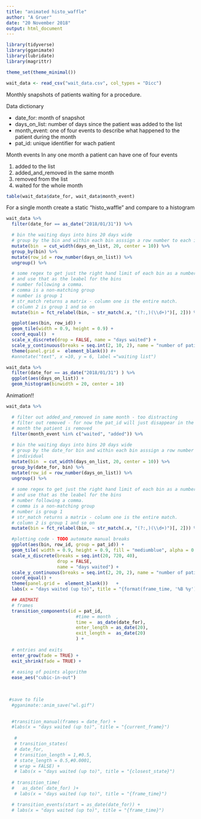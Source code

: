 ```yaml
---
title: "animated histo_waffle"
author: "A Gruer"
date: "20 November 2018"
output: html_document
---
```


```r
library(tidyverse)
library(gganimate)
library(lubridate)
library(magrittr)

theme_set(theme_minimal())
```



```r
wait_data <- read_csv("wait_data.csv", col_types = "Dicc")
```
Monthly snapshots of patients waiting for a procedure.

Data dictionary

  - date_for: month of snapshot
  - days_on_list: number of days since the patient was added to the list
  - month_event: one of four events to describe what happened to the patient during the month
  - pat_id: unique identifier for wach patient
  

Month events
In any one month a patient can have one of four events

 1. added to the list 
 1. added_and_removed in the same month
 1. removed from the list
 1. waited for the whole month

```r
table(wait_data$date_for, wait_data$month_event)
```



For a single month create a static "histo_waffle" and compare to a histogram

```r

wait_data %>%
  filter(date_for == as_date("2018/01/31")) %>%

  # bin the waiting days into bins 20 days wide
  # group by the bin and within each bin asssign a row number to each individual
  mutate(bin  = cut_width(days_on_list, 20, center = 10)) %>%
  group_by(bin) %>%
  mutate(row_id = row_number(days_on_list)) %>%
  ungroup() %>%

  # some regex to get just the right hand limit of each bin as a number
  # and use that as the leabel for the bins
  # number following a comma.
  # comma is a non-matching group
  # number is group 1
  # str_match returns a matrix - column one is the entire match.
  # column 2 is group 1 and so on
  mutate(bin = fct_relabel(bin, ~ str_match(.x, "(?:,)(\\d+)")[, 2])) %>%

  ggplot(aes(bin, row_id)) +
  geom_tile(width = 0.9, height = 0.9) +
  coord_equal()  +
  scale_x_discrete(drop = FALSE, name = "days waited") +
  scale_y_continuous(breaks = seq.int(2, 10, 2), name = "number of patients") +
  theme(panel.grid =  element_blank()) #+
  #annotate("text", x =10, y = 6, label ="waiting list")

```    

```r
  
wait_data %>%
  filter(date_for == as_date("2018/01/31") ) %>%
  ggplot(aes(days_on_list)) +
  geom_histogram(binwidth = 20, center = 10)
```


Animation!!

```r
wait_data %>%

  # filter out added_and_removed in same month - too distracting
  # filter out removed - for now the pat_id will just disappear in the
  # month the patient is removed
  filter(month_event %in% c("waited", "added")) %>% 
  
  # bin the waiting days into bins 20 days wide
  # group by the date_for bin and within each bin asssign a row number to each
  # individual
  mutate(bin  = cut_width(days_on_list, 20, center = 10)) %>% 
  group_by(date_for, bin) %>% 
  mutate(row_id = row_number(days_on_list)) %>% 
  ungroup() %>% 
    
  # some regex to get just the right hand limit of each bin as a number
  # and use that as the leabel for the bins
  # number following a comma. 
  # comma is a non-matching group
  # number is group 1
  # str_match returns a matrix - column one is the entire match.
  # column 2 is group 1 and so on
  mutate(bin = fct_relabel(bin, ~ str_match(.x, "(?:,)(\\d+)")[, 2])) %>%

  #plotting code - TODO automate manual breaks
  ggplot(aes(bin, row_id, group = pat_id)) +
  geom_tile( width = 0.9, height = 0.9, fill = "mediumblue", alpha = 0.5) + 
  scale_x_discrete(breaks = seq.int(20, 720, 40),
                   drop = FALSE,
                   name = "days waited") +
  scale_y_continuous(breaks = seq.int(2, 20, 2), name = "number of patients") +
  coord_equal() +
  theme(panel.grid =  element_blank())   +
  labs(x = "days waited (up to)", title = "{format(frame_time, '%B %y')}")  +

  ## ANIMATE
  # frames
  transition_components(id = pat_id,
                          #time = month  ,
                          time =  as_date(date_for),
                          enter_length = as_date(20),
                          exit_length =  as_date(20)  
                          ) +
  
  # entries and exits
  enter_grow(fade = TRUE) + 
  exit_shrink(fade = TRUE) +
  
  # easing of points algorithm
  ease_aes("cubic-in-out")  
    

 
 #save to file
  #gganimate::anim_save("wl.gif") 
  

  #transition_manual(frames = date_for) +
  #labs(x = "days waited (up to)", title = "{current_frame}")
  
   # 
   # transition_states(
   # date_for,
   # transition_length = 1,#0.5,
   # state_length = 0.5,#0.0001,
   # wrap = FALSE) +
   # labs(x = "days waited (up to)", title = "{closest_state}")
  
  # transition_time(
  #   as_date( date_for) )+
   # labs(x = "days waited (up to)", title = "{frame_time}")

  # transition_events(start = as_date(date_for)) +
  # labs(x = "days waited (up to)", title = "{frame_time}")
```



